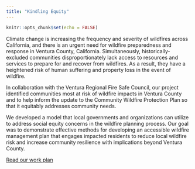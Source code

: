 ```yaml
---
title: "Kindling Equity"
---
```


```r
knitr::opts_chunk$set(echo = FALSE)
```

Climate change is increasing the frequency and severity of wildfires across California, and there is an urgent need for wildfire preparedness and response in Ventura County, California. Simultaneously, historically-excluded communities disproportionately lack access to resources and services to prepare for and recover from wildfires. As a result, they have a heightened risk of human suffering and property loss in the event of wildfire. 

In collaboration with the Ventura Regional Fire Safe Council, our project identified communities most at risk of wildfire impacts in Ventura County and to help inform the update to the Community Wildfire Protection Plan so that it equitably addresses community needs. 

We developed a model that local governments and organizations can utilize to address social equity concerns in the wildfire planning process. Our goal was to demonstrate effective methods for developing an accessible wildfire management plan that engages impacted residents to reduce local wildfire risk and increase community resilience with implications beyond Ventura County. 

[Read our work plan](work-plan.html)
